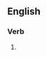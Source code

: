 ==English==

===Verb===
{{head|en|verb form}}

# {{present participle of|indulgence|lang=en|nocat=1}}